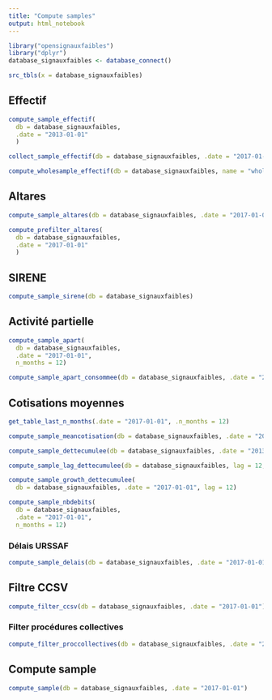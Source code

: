 ```yaml
---
title: "Compute samples"
output: html_notebook
---
```



```r
library("opensignauxfaibles")
library("dplyr")
database_signauxfaibles <- database_connect()
```

```r
src_tbls(x = database_signauxfaibles)
```

## Effectif

```r
compute_sample_effectif(
  db = database_signauxfaibles,
  .date = "2013-01-01"
  )
```

```r
collect_sample_effectif(db = database_signauxfaibles, .date = "2017-01-01")
```

```r
compute_wholesample_effectif(db = database_signauxfaibles, name = "wholesample_effectif")
```

## Altares

```r
compute_sample_altares(db = database_signauxfaibles, .date = "2017-01-01")
```

```r
compute_prefilter_altares(
  db = database_signauxfaibles,
  .date = "2017-01-01"
  )
```

## SIRENE

```r
compute_sample_sirene(db = database_signauxfaibles)
```

## Activité partielle

```r
compute_sample_apart(
  db = database_signauxfaibles, 
  .date = "2017-01-01", 
  n_months = 12)
```

```r
compute_sample_apart_consommee(db = database_signauxfaibles, .date = "2017-03-01")
```

## Cotisations moyennes

```r
get_table_last_n_months(.date = "2017-01-01", .n_months = 12) 
```

```r
compute_sample_meancotisation(db = database_signauxfaibles, .date = "2017-01-01")
```

```r
compute_sample_dettecumulee(db = database_signauxfaibles, .date = "2013-01-01")
```

```r
compute_sample_lag_dettecumulee(db = database_signauxfaibles, lag = 12, .date = "2017-01-01")
```


```r
compute_sample_growth_dettecumulee(
  db = database_signauxfaibles, .date = "2017-01-01", lag = 12)
```

```r
compute_sample_nbdebits(
  db = database_signauxfaibles, 
  .date = "2017-01-01", 
  n_months = 12)
```

### Délais URSSAF

```r
compute_sample_delais(db = database_signauxfaibles, .date = "2017-01-01")
```


## Filtre CCSV

```r
compute_filter_ccsv(db = database_signauxfaibles, .date = "2017-01-01")
```

### Filter procédures collectives

```r
compute_filter_proccollectives(db = database_signauxfaibles, .date = "2017-01-01")
```

## Compute sample

```r
compute_sample(db = database_signauxfaibles, .date = "2017-01-01")
```

